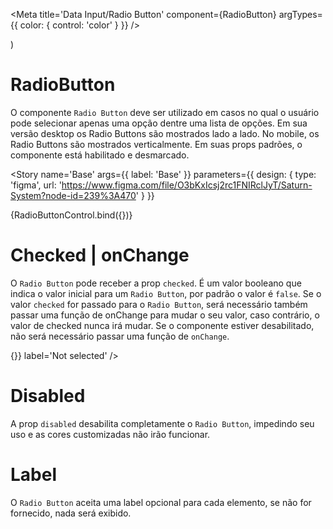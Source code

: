 
<Meta title='Data Input/Radio Button' component={RadioButton} argTypes={{ color: { control: 'color' } }} />

  <SaturnProvider>
    <RadioButton {...args} />
  </SaturnProvider>
)

# RadioButton

O componente `Radio Button` deve ser utilizado em casos no qual o usuário pode selecionar apenas uma opção dentre uma lista de opções. Em sua versão desktop os Radio Buttons são mostrados lado a lado. No mobile, os Radio Buttons são mostrados verticalmente. Em suas props padrões, o componente está habilitado e desmarcado.

<Story
  name='Base'
  args={{ label: 'Base' }}
  parameters={{
    design: {
      type: 'figma',
      url: 'https://www.figma.com/file/O3bKxIcsj2rc1FNIRclJyT/Saturn-System?node-id=239%3A470'
    }
  }}
>
  {RadioButtonControl.bind({})}
</Story>

# Checked | onChange

O `Radio Button` pode receber a prop `checked`. É um valor booleano que indica o valor inicial para um `Radio Button`, por padrão o valor é `false`. Se o valor `checked` for passado para o `Radio Button`, será necessário também passar uma função de onChange para mudar o seu valor, caso contrário, o valor de checked nunca irá mudar. Se o componente estiver desabilitado, não será necessário passar uma função de `onChange`.

<Canvas>
  <Story
    name='Checked | onChange'
    parameters={{
      design: {
        type: 'figma',
        url: 'https://www.figma.com/file/O3bKxIcsj2rc1FNIRclJyT/Saturn-System?node-id=239%3A470'
      }
    }}
  >
    <SaturnProvider>
      <RadioButton checked={false} onChange={() => {}} label='Not selected' />
      <RadioButton checked={true} disabled={true} label='Selected disabled' />
      <RadioButton checked={false} disabled={true} label='Not selected disabled' />
    </SaturnProvider>
  </Story>
</Canvas>

# Disabled

A prop `disabled` desabilita completamente o `Radio Button`, impedindo seu uso e as cores customizadas não irão funcionar.

<Canvas>
  <Story
    name='Disabled'
    parameters={{
      design: {
        type: 'figma',
        url: 'https://www.figma.com/file/O3bKxIcsj2rc1FNIRclJyT/Saturn-System?node-id=239%3A470'
      }
    }}
  >
    <SaturnProvider>
      <RadioButton label='Not selected disabled' disabled={true} name='radio13' />
      <RadioButton checked={true} label='Selected disabled' disabled={true} name='radio14' />
    </SaturnProvider>
  </Story>
</Canvas>

# Label

O `Radio Button` aceita uma label opcional para cada elemento, se não for fornecido, nada será exibido.

<Canvas>
  <Story
    name='Label'
    parameters={{
      design: {
        type: 'figma',
        url: 'https://www.figma.com/file/O3bKxIcsj2rc1FNIRclJyT/Saturn-System?node-id=239%3A470'
      }
    }}
  >
    <SaturnProvider>
      <RadioButton label='RadioButton Label' name='radio15' />
      <RadioButton name='radio15' />
    </SaturnProvider>
  </Story>
</Canvas>

<ArgsTable of={RadioButton} />
